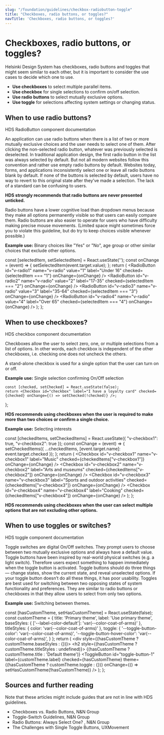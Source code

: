 ```yaml
---
slug: "/foundation/guidelines/checkbox-radiobutton-toggle"
title: "Checkboxes, radio buttons, or toggles?"
navTitle: 'Checkboxes, radio buttons, or toggles?'
---
```



# Checkboxes, radio buttons, or toggles?

<LeadParagraph>Helsinki Design System has checkboxes, radio buttons and toggles that might seem similar to each other, but it is important to consider the use cases to decide which one to use.</LeadParagraph>

<Notification label="TLDR (Too long, didn't read)" className="siteNotification">
  <ul>
    <li><b>Use checkboxes</b> to select multiple parallel items.</li>
    <li><b>Use checkbox</b> for single selections to confirm on/off selection.</li>
    <li><b>Use radio buttons</b> to select mutually exclusive options.</li>
    <li><b>Use toggle</b> for selections affecting system settings or changing status.</li>
  </ul>
</Notification>

## When to use radio buttons?
<InternalLink size="M" href="/components/radio-button" >HDS RadioButton component documentation</InternalLink>

An application can use radio buttons when there is a list of two or more mutually exclusive choices and the user needs to select one of them. After clicking the non-selected radio button, whatever was previously selected is deselected. In traditional application design, the first radio button in the list was always selected by default. But not all modern websites follow this convention and rather use empty radio buttons by default. Websites today, forms, and applications inconsistently select one or leave all radio buttons blank by default. If none of the buttons is selected by default, users have no way to revert to this original state after they’ve made a selection. The lack of a standard can be confusing to users.

**HDS strongly recommends that radio buttons are never presented unticked.**

Radio buttons have a lower cognitive load than dropdown menus because they make all options permanently visible so that users can easily compare them. Radio buttons are also easier to operate for users who have difficulty making precise mouse movements. (Limited space might sometimes force you to violate this guideline, but do try to keep choices visible whenever possible.)

**Example use:** Binary choices like "Yes" or "No", age group or other similar choices that exclude other options.

  const [selectedItem, setSelectedItem] = React.useState('');
  const onChange = (event) => {
    setSelectedItem(event.target.value);
  };
  return (
    <SelectionGroup label="Choose your age group">
      <RadioButton id="v-radio1" name="v-radio" value="1" label="Under 16" checked={selectedItem === "1"} onChange={onChange} />
      <RadioButton id="v-radio2" name="v-radio" value="2" label="17-35" checked={selectedItem === "2"} onChange={onChange} />
      <RadioButton id="v-radio3" name="v-radio" value="3" label="35-64" checked={selectedItem === "3"} onChange={onChange} />
      <RadioButton id="v-radio4" name="v-radio" value="4" label="Over 65" checked={selectedItem === "4"} onChange={onChange} />
    </SelectionGroup>
  );
};

<PlaygroundPreview>
  <RadioButtonExample />
</PlaygroundPreview>

## When to use checkboxes?
<InternalLink size="M" href="/components/checkbox" >HDS checkbox component documentation</InternalLink>

Checkboxes allow the user to select zero, one, or multiple selections from a list of options. In other words, each checkbox is independent of the other checkboxes, i.e. checking one does not uncheck the others.

A stand-alone checkbox is used for a single option that the user can turn on or off.

**Example use:** Single selection confirming On/Off selection

    const [checked, setChecked] = React.useState(false);
    return <Checkbox id="checkbox" label="I have a loyalty card" checked={checked} onChange={() => setChecked(!checked)} />;
};

<PlaygroundPreview>
  <CheckboxExample />
</PlaygroundPreview>

**HDS recommends using checkboxes when the user is required to make more than two choices or confirm a single choice.**

**Example use:** Selecting interests

  const [checkedItems, setCheckedItems] = React.useState({ "v-checkbox1": true, "v-checkbox2": true });
  const onChange = (event) => {
    setCheckedItems({ ...checkedItems, [event.target.name]: event.target.checked });
  };
  return (
    <SelectionGroup label="Select your interests">
      <Checkbox id="v-checkbox1" name="v-checkbox1" label="Music" checked={checkedItems["v-checkbox1"]} onChange={onChange} />
      <Checkbox id="v-checkbox2" name="v-checkbox2" label="Arts and museums" checked={checkedItems["v-checkbox2"]} onChange={onChange} />
      <Checkbox id="v-checkbox3" name="v-checkbox3" label="Sports and outdoor activities" checked={checkedItems["v-checkbox3"]} onChange={onChange} />
      <Checkbox id="v-checkbox4" name="v-checkbox4" label="Cooking" checked={checkedItems["v-checkbox4"]} onChange={onChange} />
    </SelectionGroup>
  );
};

<PlaygroundPreview>
  <SelectionGroupExample />
</PlaygroundPreview>

**HDS recommends using checkboxes when the user can select multiple options that are not excluding other options.**

## When to use toggles or switches?
<InternalLink size="M" href="/components/toggle-button">HDS toggle component documentation</InternalLink>

Toggle switches are digital On/Off switches. They prompt users to choose between two mutually exclusive options and always have a default value. Toggle buttons have been inspired by real-world physical switches (e.g. a light switch). Therefore users expect something to happen immediately when the toggle button is activated. Toggle buttons should do three things — change states, show the current state, and reveal unselected options. If your toggle button doesn’t do all these things, it has poor usability. Toggles are best used for switching between two opposing states of system functionality and preferences. They are similar to radio buttons or checkboxes in that they allow users to select from only two options.

**Example use:** Switching between themes.

  const [hasCustomTheme, setHasCustomTheme] = React.useState(false);
  const customTheme = {
    title: 'Primary theme',
    label: 'Use primary theme',
    baseStyles: {
      ['--label-color-default']: 'var(--color-coat-of-arms)'
    },
    titleStyles: {
      color: 'var(--color-coat-of-arms)'
    },
    toggle: {
      '--toggle-button-color': 'var(--color-coat-of-arms)',
      '--toggle-button-hover-color': 'var(--color-coat-of-arms)',
    }
  };
  return (
    <div style={(hasCustomTheme ? customTheme.baseStyles : {})}>
      <h2
        style={(hasCustomTheme ? customTheme.titleStyles : undefined)}>
        {(hasCustomTheme ? customTheme.title : 'Default theme')}</h2>
      <ToggleButton 
        id="toggle-button-1"
        label={customTheme.label}
        checked={hasCustomTheme}
        theme={(hasCustomTheme ? customTheme.toggle : {})}
        onChange={() => setHasCustomTheme(!hasCustomTheme)} />
    </div>
  );
};

<PlaygroundPreview>
  <ToggleExample />
</PlaygroundPreview>

## Sources and further reading
Note that these articles might include guides that are not in line with HDS guidelines.

- <ExternalLink href="https://www.nngroup.com/articles/checkboxes-vs-radio-buttons/">Checkboxes vs. Radio Buttons, N&N Group</ExternalLink>
- <ExternalLink href="https://www.nngroup.com/articles/toggle-switch-guidelines/">Toggle-Switch Guidelines, N&N Group</ExternalLink>
- <ExternalLink href="https://www.nngroup.com/articles/radio-buttons-default-selection/">Radio Buttons: Always Select One? , N&N Group</ExternalLink>
- <ExternalLink href="https://uxmovement.com/buttons/the-challenges-with-single-toggle-buttons/">The Challenges with Single Toggle Buttons, UXMovement</ExternalLink>
